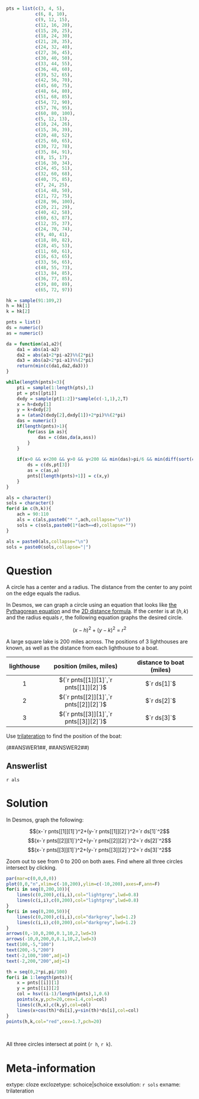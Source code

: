 ```r
pts = list(c(3, 4, 5),
           c(6, 8, 10),
           c(9, 12, 15),
           c(12, 16, 20),
           c(15, 20, 25),
           c(18, 24, 30),
           c(21, 28, 35),
           c(24, 32, 40),
           c(27, 36, 45),
           c(30, 40, 50),
           c(33, 44, 55),
           c(36, 48, 60),
           c(39, 52, 65),
           c(42, 56, 70),
           c(45, 60, 75),
           c(48, 64, 80),
           c(51, 68, 85),
           c(54, 72, 90),
           c(57, 76, 95),
           c(60, 80, 100),
           c(5, 12, 13),
           c(10, 24, 26),
           c(15, 36, 39),
           c(20, 48, 52),
           c(25, 60, 65),
           c(30, 72, 78),
           c(35, 84, 91),
           c(8, 15, 17),
           c(16, 30, 34),
           c(24, 45, 51),
           c(32, 60, 68),
           c(40, 75, 85),
           c(7, 24, 25),
           c(14, 48, 50),
           c(21, 72, 75),
           c(28, 96, 100),
           c(20, 21, 29),
           c(40, 42, 58),
           c(60, 63, 87),
           c(12, 35, 37),
           c(24, 70, 74),
           c(9, 40, 41),
           c(18, 80, 82),
           c(28, 45, 53),
           c(11, 60, 61),
           c(16, 63, 65),
           c(33, 56, 65),
           c(48, 55, 73),
           c(13, 84, 85),
           c(36, 77, 85),
           c(39, 80, 89),
           c(65, 72, 97))

hk = sample(91:109,2)
h = hk[1]
k = hk[2]

pnts = list()
ds = numeric()
as = numeric()

da = function(a1,a2){
    da1 = abs(a1-a2)
    da2 = abs(a1+2*pi-a2)%%(2*pi)
    da3 = abs(a2+2*pi-a1)%%(2*pi)
    return(min(c(da1,da2,da3)))
}

while(length(pnts)<3){
    pti = sample(1:length(pts),1)
    pt = pts[[pti]]
    dxdy = sample(pt[1:2])*sample(c(-1,1),2,T)
    x = h+dxdy[1]
    y = k+dxdy[2]
    a = (atan2(dxdy[2],dxdy[1])+2*pi)%%(2*pi)
    das = numeric()
    if(length(pnts)>1){
        for(ass in as){
            das = c(das,da(a,ass))
        }
    }
    
    if(x>0 && x<200 && y>0 && y<200 && min(das)>pi/6 && min(diff(sort(c(pt[3],ds))))>3){
        ds = c(ds,pt[3])
        as = c(as,a)
        pnts[[length(pnts)+1]] = c(x,y)
    }
}

als = character()
sols = character()
for(d in c(h,k)){
    ach = 90:110
    als = c(als,paste0("* ",ach,collapse="\n"))
    sols = c(sols,paste0(1*(ach==d),collapse=""))
}

als = paste0(als,collapse="\n")
sols = paste0(sols,collapse="|")

```

Question
========

A circle has a center and a radius. The distance from the center to any point on the edge equals the radius.

In Desmos, we can graph a circle using an equation that looks like [the Pythagorean equation](https://en.wikipedia.org/wiki/Pythagorean_theorem) and the [2D distance formula](https://en.wikipedia.org/wiki/Euclidean_distance#Two_dimensions). If the center is at $(h,k)$ and the radius equals $r$, the following equation graphs the desired circle.

$$(x-h)^2+(y-k)^2~=~r^2$$

A large square lake is 200 miles across. The positions of 3 lighthouses are known, as well as the distance from each lighthouse to a boat.

| lighthouse | position (miles, miles) | distance to boat (miles) |
|:---:|:---:|:---:|
|  1  | $(`r pnts[[1]][1]`,`r pnts[[1]][2]`)$ | $`r ds[1]`$ |
|  2  | $(`r pnts[[2]][1]`,`r pnts[[2]][2]`)$ | $`r ds[2]`$ |
|  3  | $(`r pnts[[3]][1]`,`r pnts[[3]][2]`)$ | $`r ds[3]`$ |

Use [trilateration](https://en.wikipedia.org/wiki/Trilateration) to find the position of the boat:

(##ANSWER1##, ##ANSWER2##)


Answerlist
--------

`r als`


Solution
========

In Desmos, graph the following:

$$(x-`r pnts[[1]][1]`)^2+(y-`r pnts[[1]][2]`)^2=`r ds[1]`^2$$
$$(x-`r pnts[[2]][1]`)^2+(y-`r pnts[[2]][2]`)^2=`r ds[2]`^2$$
$$(x-`r pnts[[3]][1]`)^2+(y-`r pnts[[3]][2]`)^2=`r ds[3]`^2$$

Zoom out to see from 0 to 200 on both axes. Find where all three circles intersect by clicking.


```r
par(mar=c(0,0,0,0))
plot(0,0,"n",xlim=c(-10,200),ylim=c(-10,200),axes=F,ann=F)
for(i in seq(0,200,10)){
    lines(c(0,200),c(i,i),col="lightgrey",lwd=0.8)
    lines(c(i,i),c(0,200),col="lightgrey",lwd=0.8)
}
for(i in seq(0,200,50)){
    lines(c(0,200),c(i,i),col="darkgrey",lwd=1.2)
    lines(c(i,i),c(0,200),col="darkgrey",lwd=1.2)
}
arrows(0,-10,0,200,0.1,10,2,lwd=3)
arrows(-10,0,200,0,0.1,10,2,lwd=3)
text(100,-5,"100")
text(200,-5,"200")
text(-2,100,"100",adj=1)
text(-2,200,"200",adj=1)

th = seq(0,2*pi,pi/100)
for(i in 1:length(pnts)){
    x = pnts[[i]][1]
    y = pnts[[i]][2]
    col = hsv((i-1)/length(pnts),1,0.6)
    points(x,y,pch=20,cex=1.4,col=col)
    lines(c(h,x),c(k,y),col=col)
    lines(x+cos(th)*ds[i],y+sin(th)*ds[i],col=col)
}
points(h,k,col="red",cex=1.7,pch=20)

```
\

All three circles intersect at point (`r h`, `r k`).


Meta-information
============
extype: cloze
exclozetype: schoice|schoice
exsolution: `r sols`
exname: trilateration
